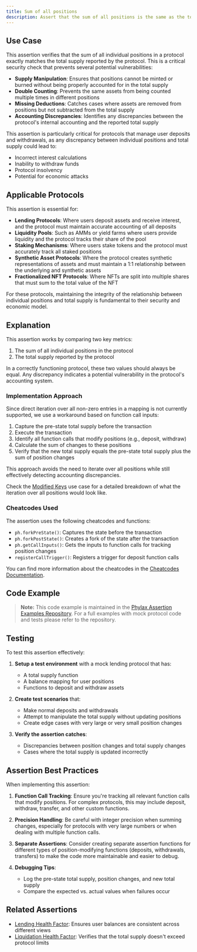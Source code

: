 ```yaml
---
title: Sum of all positions
description: Assert that the sum of all positions is the same as the total supply reported by the protocol
---
```



## Use Case
This assertion verifies that the sum of all individual positions in a protocol exactly matches the total supply reported by the protocol. This is a critical security check that prevents several potential vulnerabilities:

- **Supply Manipulation**: Ensures that positions cannot be minted or burned without being properly accounted for in the total supply
- **Double Counting**: Prevents the same assets from being counted multiple times in different positions
- **Missing Deductions**: Catches cases where assets are removed from positions but not subtracted from the total supply
- **Accounting Discrepancies**: Identifies any discrepancies between the protocol's internal accounting and the reported total supply

This assertion is particularly critical for protocols that manage user deposits and withdrawals, as any discrepancy between individual positions and total supply could lead to:
- Incorrect interest calculations
- Inability to withdraw funds
- Protocol insolvency
- Potential for economic attacks

## Applicable Protocols

This assertion is essential for:

- **Lending Protocols**: Where users deposit assets and receive interest, and the protocol must maintain accurate accounting of all deposits
- **Liquidity Pools**: Such as AMMs or yield farms where users provide liquidity and the protocol tracks their share of the pool
- **Staking Mechanisms**: Where users stake tokens and the protocol must accurately track all staked positions
- **Synthetic Asset Protocols**: Where the protocol creates synthetic representations of assets and must maintain a 1:1 relationship between the underlying and synthetic assets
- **Fractionalized NFT Protocols**: Where NFTs are split into multiple shares that must sum to the total value of the NFT

For these protocols, maintaining the integrity of the relationship between individual positions and total supply is fundamental to their security and economic model.

## Explanation

This assertion works by comparing two key metrics:

1. The sum of all individual positions in the protocol
2. The total supply reported by the protocol

In a correctly functioning protocol, these two values should always be equal. Any discrepancy indicates a potential vulnerability in the protocol's accounting system.

### Implementation Approach

Since direct iteration over all non-zero entries in a mapping is not currently supported, we use a workaround based on function call inputs:

1. Capture the pre-state total supply before the transaction
2. Execute the transaction
3. Identify all function calls that modify positions (e.g., deposit, withdraw)
4. Calculate the sum of changes to these positions
5. Verify that the new total supply equals the pre-state total supply plus the sum of position changes

This approach avoids the need to iterate over all positions while still effectively detecting accounting discrepancies.

Check the [Modified Keys](/credible/use-case-mappings/unsupported-use-cases/modified-keys) use case for a detailed breakdown of what the iteration over all positions would look like.

### Cheatcodes Used

The assertion uses the following cheatcodes and functions:
- `ph.forkPreState()`: Captures the state before the transaction
- `ph.forkPostState()`: Creates a fork of the state after the transaction
- `ph.getCallInputs()`: Gets the inputs to function calls for tracking position changes
- `registerCallTrigger()`: Registers a trigger for deposit function calls

You can find more information about the cheatcodes in the [Cheatcodes Documentation](/credible/cheatcodes).

## Code Example

<ass8PositionsSum />

> **Note:** This code example is maintained in the [Phylax Assertion Examples Repository](https://github.com/phylaxsystems/assertion-examples/blob/main/assertions/assertions_book/). For a full examples with mock protocol code and tests please refer to the repository.

## Testing

To test this assertion effectively:

1. **Setup a test environment** with a mock lending protocol that has:
   - A total supply function
   - A balance mapping for user positions
   - Functions to deposit and withdraw assets

2. **Create test scenarios** that:
   - Make normal deposits and withdrawals
   - Attempt to manipulate the total supply without updating positions
   - Create edge cases with very large or very small position changes

3. **Verify the assertion catches**:
   - Discrepancies between position changes and total supply changes
   - Cases where the total supply is updated incorrectly

## Assertion Best Practices

When implementing this assertion:

1. **Function Call Tracking**: Ensure you're tracking all relevant function calls that modify positions. For complex protocols, this may include deposit, withdraw, transfer, and other custom functions.

2. **Precision Handling**: Be careful with integer precision when summing changes, especially for protocols with very large numbers or when dealing with multiple function calls.

3. **Separate Assertions**: Consider creating separate assertion functions for different types of position-modifying functions (deposits, withdrawals, transfers) to make the code more maintainable and easier to debug.

4. **Debugging Tips**:
   - Log the pre-state total supply, position changes, and new total supply
   - Compare the expected vs. actual values when failures occur


## Related Assertions

- [Lending Health Factor](/assertions-book/assertions/ass07-lending-health-factor): Ensures user balances are consistent across different views
- [Liquidation Health Factor](/assertions-book/assertions/ass16-liquidation-health-factor): Verifies that the total supply doesn't exceed protocol limits
